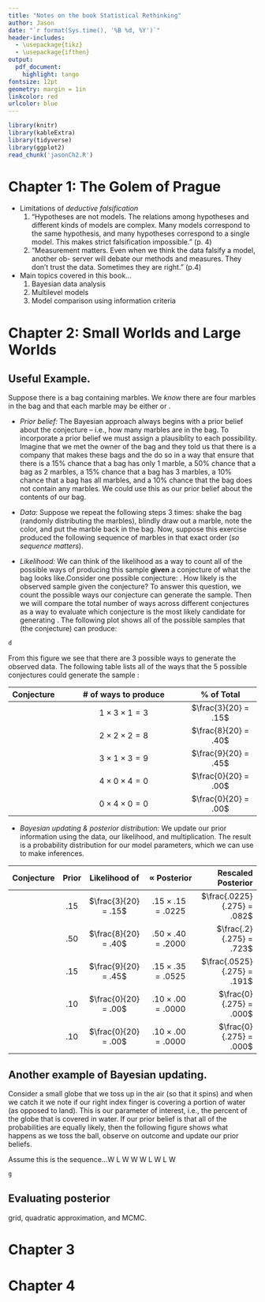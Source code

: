 ```yaml
---
title: "Notes on the book Statistical Rethinking"
author: Jason
date: "`r format(Sys.time(), '%B %d, %Y')`"
header-includes:
  - \usepackage{tikz}
  - \usepackage{ifthen}
output:
  pdf_document:
    highlight: tango
fontsize: 12pt
geometry: margin = 1in
linkcolor: red
urlcolor: blue
---
```


```r
library(knitr)
library(kableExtra)
library(tidyverse)
library(ggplot2)
read_chunk('jasonCh2.R')
```

\newcommand{\rc}{\tikz\draw[black,fill=red] (0,0) circle (.5ex); }

\newcommand{\bc}{\tikz\draw[black,fill=blue] (0,0) circle (.5ex); }


# **Chapter 1: The Golem of Prague**

* Limitations of *deductive falsification*
  1. "Hypotheses are not models. The relations among hypotheses and different kinds of models are complex. Many models correspond
  to the same hypothesis, and many hypotheses correspond to a single model. This makes strict falsification impossible." (p. 4)
  2. "Measurement matters. Even when we think the data falsify a model, another ob- server will debate our methods and measures.
  They don’t trust the data. Sometimes they are right." (p.4)
* Main topics covered in this book...
  1. Bayesian data analysis
  2. Multilevel models
  3. Model comparison using information criteria

# **Chapter 2: Small Worlds and Large Worlds**

## **Useful Example.**

Suppose there is a bag containing marbles.  We *know* there are four marbles in the bag and that each marble
may be either \textcolor{red}{red} or \textcolor{blue}{blue}.

* *Prior belief:* The Bayesian approach always begins with a prior belief about the conjecture -- i.e., how many \textcolor{red}{red}
marbles are in the bag.  To incorporate a prior belief we must assign a plausiblity to each possibility.  Imagine that we met the owner
of the bag and they told us that there is a company that makes these bags and the do so in a way that ensure that there is a 15% chance
that a bag has only 1 \textcolor{blue}{blue} marble, a 50% chance that a bag as 2 \textcolor{blue}{blue} marbles, a 15% chance that a
bag has 3 \textcolor{blue}{blue} marbles, a 10% chance that a bag has all \textcolor{blue}{blue} marbles, and a 10% chance that the bag
does not contain any \textcolor{blue}{blue} marbles.  We could use this as our prior belief about the contents of our bag.

* *Data:*  Suppose we repeat the following steps 3 times: shake the bag (randomly distributing the marbles), blindly draw out a marble,
note the color, and put the marble back in the bag.  Now, suppose this exercise produced the following sequence of marbles \bc \rc \bc
in that exact order (*so sequence matters*).

* *Likelihood:* We can think of the likelihood as a way to count all of the possible ways of producing this sample **given** a
conjecture of what the bag looks like.Consider one possible conjecture: \bc \rc \rc \rc .  How likely is the observed sample
\bc \rc \bc given the conjecture?  To answer this question, we count the possible ways our conjecture can generate the sample.
Then we will compare the total number of ways across different conjectures as a way to evaluate which conjecture is the most likely
candidate for generating \bc \rc \bc .  The following plot shows all of the possible samples that (the conjecture) \bc \rc \rc \rc
can produce:

```r
d
```
From this figure we see that there are 3 possible ways to generate the observed data. The following table lists all of the ways that
the 5 possible conjectures could generate the sample \bc \rc \bc:

| **Conjecture**   | **# of ways to produce** \bc \rc \bc |     **% of Total**    |
|:-----------------|:------------------------------------:|:---------------------:|
| \bc \rc \rc \rc | $1 \times 3 \times 1 = 3$             | $\frac{3}{20} = .15$  |
| \bc \bc \rc \rc | $2 \times 2 \times 2 = 8$             | $\frac{8}{20} = .40$  |
| \bc \bc \bc \rc | $3 \times 1 \times 3 = 9$             | $\frac{9}{20} = .45$  |
| \bc \bc \bc \bc | $4 \times 0 \times 4 = 0$             | $\frac{0}{20} = .00$  |
| \rc \rc \rc \rc | $0 \times 4 \times 0 = 0$             | $\frac{0}{20} = .00$  |

* *Bayesian updating & posterior distribution:* We update our prior information using the data, our likelihood, and multiplication.
The result is a probability distribution for our model parameters, which we can use to make inferences. \newpage

| **Conjecture**   | **Prior** | **Likelihood of** \bc \rc \bc | $\propto$ **Posterior**    | **Rescaled Posterior**     |
|:-----------------|:---------:|:-----------------------------:|:--------------------------:|---------------------------:|
| \bc \rc \rc \rc  | $.15$     |  $\frac{3}{20} = .15$         | $.15 \times .15 = .0225$   | $\frac{.0225}{.275} = .082$|
| \bc \bc \rc \rc  | $.50$     |  $\frac{8}{20} = .40$         | $.50 \times .40 = .2000$   | $\frac{.2}{.275} = .723$   |
| \bc \bc \bc \rc  | $.15$     |  $\frac{9}{20} = .45$         | $.15 \times .35 = .0525$   | $\frac{.0525}{.275} = .191$|
| \bc \bc \bc \bc  | $.10$     |  $\frac{0}{20} = .00$         | $.10 \times .00 = .0000$   | $\frac{0}{.275} = .000$    |
| \rc \rc \rc \rc  | $.10$     |  $\frac{0}{20} = .00$         | $.10 \times .00 = .0000$   | $\frac{0}{.275} = .000$    |

## **Another example of Bayesian updating.**

Consider a small globe that we toss up in the air (so that it spins) and when we catch
it we note if our right index finger is covering a portion of water (as opposed to land).  This is our parameter of interest,
i.e., the percent of the globe that is covered in water.  If our prior belief is that all of the probabilities are equally likely,
then the following figure shows what happens as we toss the ball, observe on outcome and update our prior beliefs.

Assume this is the sequence...W L W W W L W L W

```r
g
```

## Evaluating posterior
grid, quadratic approximation, and MCMC.

# **Chapter 3**

# **Chapter 4**
